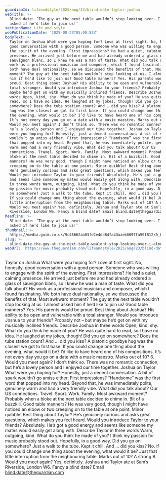 ```yaml
---
guardianId: lifeandstyle/2025/aug/23/blind-date-taylor-joshua
webTitle: >-
  Blind date: ‘The guy at the next table wouldn’t stop looking over. I almost
  asked if he’d like to join us!’
sectionName: Life and style
webPublicationDate: '2025-08-23T05:00:53Z'
bodyText: >-
  Taylor on Joshua What were you hoping for? Love at first sight. No, honestly,
  good conversation with a good person. Someone who was willing to engage with
  the spirit of the evening. First impressions? He had a quiet, calming
  presence. He arrived just before me and had already ordered a glass of
  sauvignon blanc, so I knew he was a man of taste. What did you talk about? His
  work as a professional musician and composer, which I found fascinating. We
  both have dual nationality, so we discussed the benefits of that. Most awkward
  moment? The guy at the next table wouldn’t stop looking at us. I almost asked
  him if he’d like to join us! Good table manners? Yes. His parents would be
  proud. Best thing about Joshua? His ability to be open and vulnerable with a
  total stranger. Would you introduce Joshua to your friends? Probably not – but
  maybe he’d get on with my musically inclined friends. Describe Joshua in three
  words Open, kind, shy. What do you think he made of you? He was quite hard to
  read, so I have no idea. He laughed at my jokes, though! Did you go on
  somewhere? Does the tube station count? And … did you kiss? A platonic goodbye
  hug was the closest we got to first base. If you could change one thing about
  the evening, what would it be? I’d like to have heard one of his compositions.
  It’s not every day you go on a date with a music maestro. Marks out of 10? 6.
  Would you meet again? I don’t think so. There was no romantic connection, but
  he’s a lovely person and I enjoyed our time together. Joshua on Taylor What
  were you hoping for? Honestly, just a decent conversation. A bit of spark
  wouldn’t go amiss either. First impressions? “Handsome” was the first word
  that popped into my head. Beyond that, he was immediately polite, genuinely
  warm and had a very friendly vibe. What did you talk about? Our US
  connections. Travel. Sport. Work. Family. Most awkward moment? Probably when a
  bloke at the next table decided to chime in. Bit of a buzzkill. Good table
  manners? He was very good, though I might have noticed an elbow or two
  creeping on to the table at one point. Minor quibble! Best thing about Taylor?
  He’s genuinely curious and asks great questions, which makes you feel heard.
  Would you introduce Taylor to your friends? Absolutely. He’s got a good energy
  and seems like someone my mates would easily get along with. Describe Taylor
  in three words Warm, outgoing, kind. What do you think he made of you? I think
  my passion for music probably stood out. Hopefully, in a good way. Did you go
  on somewhere? Just a walk to the tube. Kept it chill. And … did you kiss? No.
  If you could change one thing about the evening, what would it be? Just that
  little interruption from the neighbouring table. Marks out of 10? A strong 8.
  Would you meet again? Yes, definitely. Joshua and Taylor ate at Sam’s
  Riverside, London W6. Fancy a blind date? Email blind.date@theguardian.com
headline: >-
  Blind date: ‘The guy at the next table wouldn’t stop looking over. I almost
  asked if he’d like to join us!’
thumbnail: >-
  https://media.guim.co.uk/9c45662aa03fd2e4db84fa43aaeb8697fa59f812/0_0_5000_4000/500.jpg
slug: >-
  blind-date-the-guy-at-the-next-table-wouldnt-stop-looking-over-i-almost-asked-if-hed-like-to-join-us
webUrl: 'https://www.theguardian.com/lifeandstyle/2025/aug/23/blind-date-taylor-joshua'
---
```

Taylor on Joshua What were you hoping for? Love at first sight. No, honestly, good conversation with a good person. Someone who was willing to engage with the spirit of the evening. First impressions? He had a quiet, calming presence. He arrived just before me and had already ordered a glass of sauvignon blanc, so I knew he was a man of taste. What did you talk about? His work as a professional musician and composer, which I found fascinating. We both have dual nationality, so we discussed the benefits of that. Most awkward moment? The guy at the next table wouldn’t stop looking at us. I almost asked him if he’d like to join us! Good table manners? Yes. His parents would be proud. Best thing about Joshua? His ability to be open and vulnerable with a total stranger. Would you introduce Joshua to your friends? Probably not – but maybe he’d get on with my musically inclined friends. Describe Joshua in three words Open, kind, shy. What do you think he made of you? He was quite hard to read, so I have no idea. He laughed at my jokes, though! Did you go on somewhere? Does the tube station count? And … did you kiss? A platonic goodbye hug was the closest we got to first base. If you could change one thing about the evening, what would it be? I’d like to have heard one of his compositions. It’s not every day you go on a date with a music maestro. Marks out of 10? 6. Would you meet again? I don’t think so. There was no romantic connection, but he’s a lovely person and I enjoyed our time together. Joshua on Taylor What were you hoping for? Honestly, just a decent conversation. A bit of spark wouldn’t go amiss either. First impressions? “Handsome” was the first word that popped into my head. Beyond that, he was immediately polite, genuinely warm and had a very friendly vibe. What did you talk about? Our US connections. Travel. Sport. Work. Family. Most awkward moment? Probably when a bloke at the next table decided to chime in. Bit of a buzzkill. Good table manners? He was very good, though I might have noticed an elbow or two creeping on to the table at one point. Minor quibble! Best thing about Taylor? He’s genuinely curious and asks great questions, which makes you feel heard. Would you introduce Taylor to your friends? Absolutely. He’s got a good energy and seems like someone my mates would easily get along with. Describe Taylor in three words Warm, outgoing, kind. What do you think he made of you? I think my passion for music probably stood out. Hopefully, in a good way. Did you go on somewhere? Just a walk to the tube. Kept it chill. And … did you kiss? No. If you could change one thing about the evening, what would it be? Just that little interruption from the neighbouring table. Marks out of 10? A strong 8. Would you meet again? Yes, definitely. Joshua and Taylor ate at Sam’s Riverside, London W6. Fancy a blind date? Email blind.date@theguardian.com
